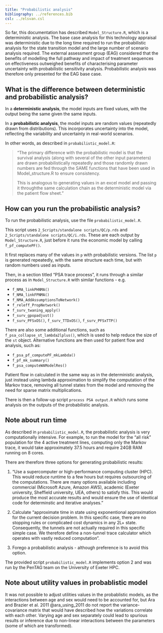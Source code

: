 ```yaml
---
title: "Probabilistic analysis"
bibliography: ../references.bib
csl: ../elsvan.csl
---
```


So far, this documentation has described `Model_Structure.R`, which is a deterministic analysis. The base case analysis for this technology appraisal was deterministic due to the long time required to run the probabilistic analysis for the state transition model and the large number of scenario analysis required. The external assessment group (EAG) considered that the benefits of modelling the full pathway and impact of treatment sequences on effectiveness outweighed benefits of characterising parameter uncertainty with probabilistic sensitivity analysis. Probabilistic analysis was therefore only presented for the EAG base case.

## What is the difference between deterministic and probabilistic analysis?

In a **deterministic analysis**, the model inputs are fixed values, with the output being the same given the same inputs.

In a **probabilistic analysis**, the model inputs are random values (repeatedly drawn from distributions). This incorporates uncertainty into the model, reflecting the variability and uncertainty in real-world scenarios.

In other words, as described in `probabilistic_model.R`:

> "The primary difference with the probabilistic model is that the survival analysis (along with several of the other input parameters) are drawn probabilistically repeatedly and those randomly drawn numbers are fed through the SAME functions that have been used in Model_structure.R to ensure consistency.
> 
> This is analogous to generating values in an excel model and passing it throughthe same calculation chain as the deterministic model via the patient flow sheet."

## How can you run the probabilistic analysis?

To run the probabilistic analysis, use the file `probabilistic_model.R`.

This script uses `2_Scripts/standalone scripts/QC/p.rds` and `2_Scripts/standalone scripts/QC/i.rds`. These are each output by `Model_Structure.R`, just before it runs the economic model by calling `f_pf_computePF()`.

It first replaces many of the values in `p` with probabilistic versions. The list `p` is generated repeatedly, with the same structure each time, but with random numbers used as inputs.

Then, in a section titled "PSA trace process", it runs through a similar process as in `Model_Structure.R` with similar functions - e.g.

* `f_NMA_linkPHNMA()`
* `f_NMA_linkFPNMA()`
* `f_NMA_AddAssumptionsToNetwork()`
* `f_releff_PropNetwork()`
* `f_surv_twaning_apply()`
* `f_surv_gpopadjust()`
* `f_surv_PFSxOS()`, `f_surv_TTDxOS()`, `f_surv_PFSxTTP()`

There are also some additional functions, such as `f_psa_collapse_st_lambda2lplus()`, which is used to help reduce the size of the `st` object. Alternative functions are then used for patient flow and analysis, such as:

* `f_psa_pf_computePF_mkLambda()`
* `f_pf_mk_summary()`
* `f_psa_computeWAModelRes()`

Patient flow in calculated in the same way as in the deterministic analysis, just instead using lambda approximation to simplify the computation of the Markov trace, removing all tunnel states from the model and removing the need for sparse matrix multiplications.

There is then a follow-up script `process PSA output.R` which runs some analysis on the outputs of the probabilistic analysis.

## Note about run time

As described in `probabilistic_model.R`, the probabilistic analysis is very computationally intensive. For example, to run the model for the "all risk" population for the 4 active treatment lines, computing only the Markov trace, it would take approximately 37.5 hours and require 24GB RAM running on 8 cores.

There are therefore three options for generating probabilistic results:

1. "Use a supercomputer or high-performance computing cluster (HPC). This would reduce runtime to a few hours but requires outsourcing of the computations. There are many options available including commercial (Microsoft Azure, Amazon AWS), academic (Exeter university, Sheffield university, UEA, others) to satisfy this. This would produce the most accurate results and would ensure the use of identical code for determinstic and iterative analyses."

2. Calculate "approximate time in state using exponentional approximation for the current decision problem. In this specific case, there are no stopping rules or complicated cost dynamics in any 2L+ state. Consequently, the tunnels are not actually required in this specific simple case. We therefore define a non-tunnel trace calculator which operates with vastly reduced computation".

3. Forego a probabilistic analysis - although preference is to avoid this option.

The provided script `probabilistic_model.R` implements option 2 and was run by the PenTAG team on the University of Exeter HPC.

## Note about utility values in probablistic model

It was not possible to adjust utilities values in the probablistic models, as the interactions between age and sex would need to be accounted for, but Ara and Brazier et al. 2011 @ara_using_2011 do not report the variance-covariance matrix that would have described how the variations correlate with each other. Varying age and sex separately could lead to spurious results or inference due to non-linear interactions between the parameters (some of which are transformed).